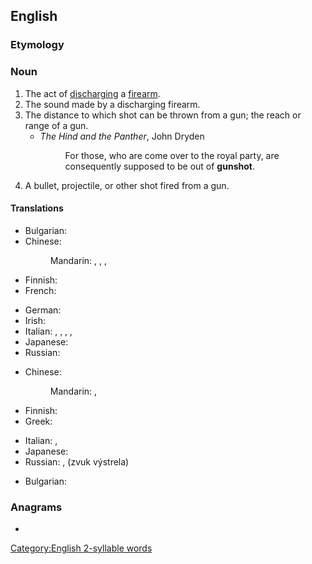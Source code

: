 ==English==

===Etymology===
{{compound|en|gun|shot}}

===Noun===
{{en-noun}}

# The act of [[discharge|discharging]] a [[firearm]].
# The sound made by a discharging firearm.
# The distance to which shot can be thrown from a gun; the reach or range of a gun.
#* ''The Hind and the Panther'', John Dryden
#*: For those, who are come over to the royal party, are consequently supposed to be out of '''gunshot'''.
# A bullet, projectile, or other shot fired from a gun.

====Translations====
{{trans-top|act of discharging a firearm}}
* Bulgarian: {{t|bg|оръдеен изстрел|m|sc=Cyrl}}
* Chinese:
*: Mandarin: {{t+|cmn|射擊|sc=Hani}}, {{t+|cmn|射击|tr=shèjī|sc=Hani}}, {{t+|cmn|槍擊|sc=Hani}}, {{t+|cmn|枪击|tr=qiāngjī|sc=Hani}}
* Finnish: {{t+|fi|laukaus}}
* French: {{t+|fr|coup de feu|m}}
{{trans-mid}}
* German: {{t+|de|Schuss|m}}
* Irish: {{t|ga|urchar gunna|m}}
* Italian: {{t+|it|sparo|m}}, {{t|it|colpo di fucile|m}}, {{t+|it|fucilata|f}}, {{t|it|schioppettata|f}}, {{t+|it|schioppo|m}}
* Japanese: {{t+|ja|射撃|tr=しゃげき, shageki|sc=Jpan}}
* Russian: {{qualifier|руже́йный}} {{t+|ru|вы́стрел|m}}
{{trans-bottom}}

{{trans-top|the sound made}}
* Chinese:
*: Mandarin: {{t+|cmn|槍聲|sc=Hani}}, {{t+|cmn|枪声|tr=qiāngshēng|sc=Hani}}
* Finnish: {{t+|fi|laukaus}}
* Greek: {{t+|el|πυροβολισμός|m|sc=Grek}}
{{trans-mid}}
* Italian: {{t+|it|sparo|m}}, {{t+|it|schioppo|m}}
* Japanese: {{t|ja|銃声|tr=じゅうせい, jūsei|sc=Jpan}}
* Russian: {{t+|ru|вы́стрел|m}}, {{l|ru|звук}} {{l|ru|выстрел|выстрела}} (zvuk výstrela) {{g|m}}
{{trans-bottom}}

{{trans-top|The distance to which shot can be thrown from a gun}}
* Bulgarian: {{t|bg|обсег на оръдие|m}}
{{trans-mid}}
{{trans-bottom}}

===Anagrams===
* {{anagrams|en|a=ghnostu|hognuts|hotguns|hutongs|noughts|shot-gun|shotgun|unghost}}

[[Category:English 2-syllable words]]